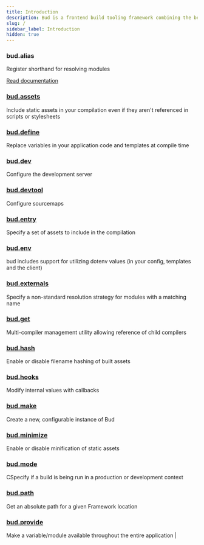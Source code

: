 ```yaml
---
title: Introduction
description: Bud is a frontend build tooling framework combining the best parts of Symfony Encore and Laravel Mix
slug: /
sidebar_label: Introduction
hidden: true
---
```


### bud.alias

Register shorthand for resolving modules

<a href="/docs/bud.alias" className="button button--primary">Read documentation</a>

### [bud.assets](/docs/bud.assets)

Include static assets in your compilation even if they aren't referenced in scripts or stylesheets

### [bud.define](/docs/bud.define)

Replace variables in your application code and templates at compile time

### [bud.dev](/docs/bud.dev)

Configure the development server

### [bud.devtool](/docs/bud.devtool)

Configure sourcemaps

### [bud.entry](/docs/bud.entry)

Specify a set of assets to include in the compilation

### [bud.env](/docs/bud.env)

bud includes support for utilizing dotenv values (in your config, templates and the client)

### [bud.externals](/docs/bud.externals)

Specify a non-standard resolution strategy for modules with a matching name

### [bud.get](/docs/bud.get)

Multi-compiler management utility allowing reference of child compilers

### [bud.hash](/docs/bud.hash)

Enable or disable filename hashing of built assets

### [bud.hooks](/docs/bud.hooks/index)

Modify internal values with callbacks

### [bud.make](/docs/bud.make)

Create a new, configurable instance of Bud

### [bud.minimize](/docs/bud.minimize)

Enable or disable minification of static assets

### [bud.mode](/docs/bud.mode/bud.mode)

CSpecify if a build is being run in a production or development context

### [bud.path](/docs/bud.path)

Get an absolute path for a given Framework location

### [bud.provide](/docs/bud.provide)

Make a variable/module available throughout the entire application |
